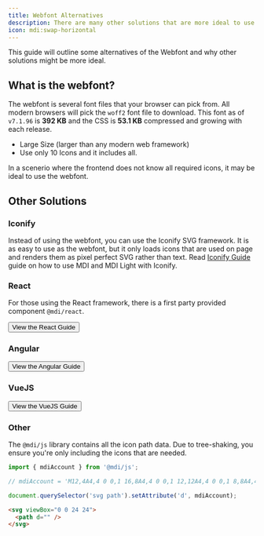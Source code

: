 ```yaml
---
title: Webfont Alternatives
description: There are many other solutions that are more ideal to use than the Webfont.
icon: mdi:swap-horizontal
---
```


This guide will outline some alternatives of the Webfont and why other solutions might be more ideal.

## What is the webfont?

The webfont is several font files that your browser can pick from. All modern browsers will pick the `woff2` font file to download. This font as of `v7.1.96` is **392 KB** and the CSS is **53.1 KB** compressed and growing with each release.

- Large Size (larger than any modern web framework)
- Use only 10 Icons and it includes all.

<Note>
  In a scenerio where the frontend does not know all required icons, it may be ideal to use the webfont.
</Note>

## Other Solutions

### Iconify

Instead of using the webfont, you can use the Iconify SVG framework. It is as easy to use as the webfont, but it only loads icons that are used on page and renders them as pixel perfect SVG rather than text. Read [Iconify Guide](/docs/guides/iconify) guide on how to use MDI and MDI Light with Iconify.

### React

For those using the React framework, there is a first party provided component `@mdi/react`.

<Button href='/docs/library/mdi/getting-started/react' startIcon='si:react'>View the React Guide</Button>

### Angular

<Button href='/docs/library/mdi/getting-started/angular' startIcon='si:angular'>View the Angular Guide</Button>

### VueJS

<Button href='/docs/library/mdi/getting-started/vuejs' startIcon='si:vuedotjs'>View the VueJS Guide</Button>

### Other

The `@mdi/js` library contains all the icon path data. Due to tree-shaking, you ensure you're only including the icons that are needed.

```javascript
import { mdiAccount } from '@mdi/js';

// mdiAccount = 'M12,4A4,4 0 0,1 16,8A4,4 0 0,1 12,12A4,4 0 0,1 8,8A4,4 0 0,1 12,4M12,14C16.42,14 20,15.79 20,18V20H4V18C4,15.79 7.58,14 12,14Z'

document.querySelector('svg path').setAttribute('d', mdiAccount);
```

```html
<svg viewBox="0 0 24 24">
  <path d="" />
</svg>
```
